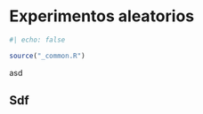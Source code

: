 # Experimentos aleatorios {#sec-random-exp}

```r
#| echo: false

source("_common.R")
```

asd

## Sdf
